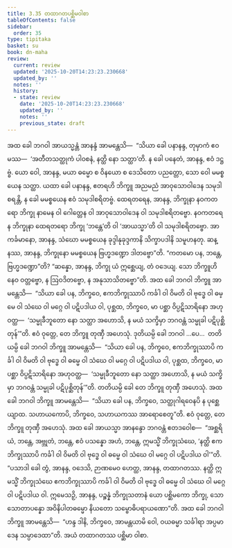 ```yaml
---
title: 3.35 တထာဂတပစ္ဆိမဝါစာ
tableOfContents: false
sidebar:
  order: 35
type: tipitaka
basket: su
book: dn-maha
review:
  current: review
  updated: '2025-10-20T14:23:23.230668'
  updated_by: ''
  notes: ''
  history:
  - state: review
    date: '2025-10-20T14:23:23.230668'
    updated_by: ''
    notes: ''
    previous_state: draft
---
```



<DynamicBreadcrumb />


<ReviewStatus review={frontmatter.review} showDetails={true} />

<HypothesisAnnotation frontmatter={frontmatter} />

<Division number="216" book="dn-maha" e="ch" v="7" p="126">

<Paragraph number="484" book="dn-maha">
အထ ခေါ ဘဂဝါ အာယသ္မန္တံ အာနန္ဒံ အာမန္တေသိ—  “သိယာ ခေါ ပနာနန္ဒ, တုမှာကံ ဧဝမဿ—  ‘အတီတသတ္ထုကံ ပါဝစနံ, နတ္ထိ နော သတ္ထာ’တိ. န ခေါ ပနေတံ, အာနန္ဒ, ဧဝံ ဒဋ္ဌဗ္ဗံ. ယော ဝေါ, အာနန္ဒ, မယာ ဓမ္မော စ ဝိနယော စ ဒေသိတော ပညတ္တော, သော ဝေါ မမစ္စယေန သတ္ထာ. ယထာ ခေါ ပနာနန္ဒ, ဧတရဟိ ဘိက္ခူ အညမညံ အာဝုသောဝါဒေန သမုဒါစရန္တိ, န ခေါ မမစ္စယေန ဧဝံ သမုဒါစရိတဗ္ဗံ. ထေရတရေန, အာနန္ဒ, ဘိက္ခုနာ နဝကတရော ဘိက္ခု နာမေန ဝါ ဂေါတ္တေန ဝါ အာဝုသောဝါဒေန ဝါ သမုဒါစရိတဗ္ဗော. နဝကတရေန ဘိက္ခုနာ ထေရတရော ဘိက္ခု ‘ဘန္တေ’တိ ဝါ ‘အာယသ္မာ’တိ ဝါ သမုဒါစရိတဗ္ဗော. အာကင်္ခမာနော, အာနန္ဒ, သံဃော မမစ္စယေန ခုဒ္ဒါနုခုဒ္ဒကာနိ သိက္ခာပဒါနိ သမူဟနတု. ဆန္နဿ, အာနန္ဒ, ဘိက္ခုနော မမစ္စယေန ဗြဟ္မဒဏ္ဍော ဒါတဗ္ဗော”တိ. “ကတမော ပန, ဘန္တေ, ဗြဟ္မဒဏ္ဍော”တိ? “ဆန္နော, အာနန္ဒ, ဘိက္ခု ယံ ဣစ္ဆေယျ, တံ ဝဒေယျ. သော ဘိက္ခူဟိ နေဝ ဝတ္တဗ္ဗော, န ဩဝဒိတဗ္ဗော, န အနုသာသိတဗ္ဗော”တိ.
</Paragraph>

</Division>
<Division number="217" book="dn-maha" e="ch" v="7" p="127">

<Paragraph number="485" book="dn-maha">
အထ ခေါ ဘဂဝါ ဘိက္ခူ အာမန္တေသိ—  “သိယာ ခေါ ပန, ဘိက္ခဝေ, ဧကဘိက္ခုဿာပိ ကင်္ခါ ဝါ ဝိမတိ ဝါ ဗုဒ္ဓေ ဝါ ဓမ္မေ ဝါ သံဃေ ဝါ မဂ္ဂေ ဝါ ပဋိပဒါယ ဝါ, ပုစ္ဆထ, ဘိက္ခဝေ, မာ ပစ္ဆာ ဝိပ္ပဋိသာရိနော အဟုဝတ္ထ—  ‘သမ္မုခီဘူတော နော သတ္ထာ အဟောသိ, န မယံ သက္ခိမှာ ဘဂဝန္တံ သမ္မုခါ ပဋိပုစ္ဆိတုန်’”တိ. ဧဝံ ဝုတ္တေ, တေ ဘိက္ခူ တုဏှီ အဟေသုံ. ဒုတိယမ္ပိ ခေါ ဘဂဝါ …ပေ…  တတိယမ္ပိ ခေါ ဘဂဝါ ဘိက္ခူ အာမန္တေသိ—  “သိယာ ခေါ ပန, ဘိက္ခဝေ, ဧကဘိက္ခုဿာပိ ကင်္ခါ ဝါ ဝိမတိ ဝါ ဗုဒ္ဓေ ဝါ ဓမ္မေ ဝါ သံဃေ ဝါ မဂ္ဂေ ဝါ ပဋိပဒါယ ဝါ, ပုစ္ဆထ, ဘိက္ခဝေ, မာ ပစ္ဆာ ဝိပ္ပဋိသာရိနော အဟုဝတ္ထ—  ‘သမ္မုခီဘူတော နော သတ္ထာ အဟောသိ, န မယံ သက္ခိမှာ ဘဂဝန္တံ သမ္မုခါ ပဋိပုစ္ဆိတုန်’”တိ. တတိယမ္ပိ ခေါ တေ ဘိက္ခူ တုဏှီ အဟေသုံ. အထ ခေါ ဘဂဝါ ဘိက္ခူ အာမန္တေသိ—  “သိယာ ခေါ ပန, ဘိက္ခဝေ, သတ္ထုဂါရဝေနပိ န ပုစ္ဆေယျာထ. သဟာယကောပိ, ဘိက္ခဝေ, သဟာယကဿ အာရောစေတူ”တိ. ဧဝံ ဝုတ္တေ, တေ ဘိက္ခူ တုဏှီ အဟေသုံ. အထ ခေါ အာယသ္မာ အာနန္ဒော ဘဂဝန္တံ ဧတဒဝေါစ—  “အစ္ဆရိယံ, ဘန္တေ, အဗ္ဘုတံ, ဘန္တေ, ဧဝံ ပသန္နော အဟံ, ဘန္တေ, ဣမသ္မိံ ဘိက္ခုသံဃေ, ‘နတ္ထိ ဧကဘိက္ခုဿာပိ ကင်္ခါ ဝါ ဝိမတိ ဝါ ဗုဒ္ဓေ ဝါ ဓမ္မေ ဝါ သံဃေ ဝါ မဂ္ဂေ ဝါ ပဋိပဒါယ ဝါ’”တိ. “ပသာဒါ ခေါ တွံ, အာနန္ဒ, ဝဒေသိ, ဉာဏမေဝ ဟေတ္ထ, အာနန္ဒ, တထာဂတဿ. နတ္ထိ ဣမသ္မိံ ဘိက္ခုသံဃေ ဧကဘိက္ခုဿာပိ ကင်္ခါ ဝါ ဝိမတိ ဝါ ဗုဒ္ဓေ ဝါ ဓမ္မေ ဝါ သံဃေ ဝါ မဂ္ဂေ ဝါ ပဋိပဒါယ ဝါ. ဣမေသဉှိ, အာနန္ဒ, ပဉ္စန္နံ ဘိက္ခုသတာနံ ယော ပစ္ဆိမကော ဘိက္ခု, သော သောတာပန္နော အဝိနိပါတဓမ္မော နိယတော သမ္ဗောဓိပရာယဏော”တိ.
</Paragraph>

</Division>
<Division number="218" book="dn-maha" e="ch" v="7" p="128">

<Paragraph number="486" book="dn-maha">
အထ ခေါ ဘဂဝါ ဘိက္ခူ အာမန္တေသိ—  “ဟန္ဒ ဒါနိ, ဘိက္ခဝေ, အာမန္တယာမိ ဝေါ, ဝယဓမ္မာ သင်္ခါရာ အပ္ပမာဒေန သမ္ပာဒေထာ”တိ. အယံ တထာဂတဿ ပစ္ဆိမာ ဝါစာ.
</Paragraph>
</Division>